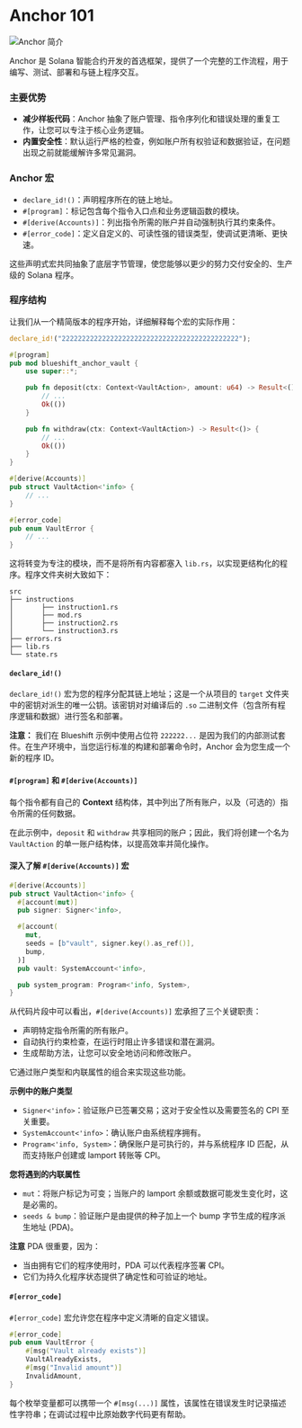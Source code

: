 
# Anchor 101

![Anchor 简介](/graphics/course-banners/introduction-to-anchor.png)

<ArticleSection name="什么是 Anchor" id="what-is-anchor" level="h2" />

Anchor 是 Solana 智能合约开发的首选框架，提供了一个完整的工作流程，用于编写、测试、部署和与链上程序交互。

### 主要优势

- **减少样板代码**：Anchor 抽象了账户管理、指令序列化和错误处理的重复工作，让您可以专注于核心业务逻辑。
- **内置安全性**：默认运行严格的检查，例如账户所有权验证和数据验证，在问题出现之前就能缓解许多常见漏洞。

### Anchor 宏

- `declare_id!()`：声明程序所在的链上地址。
- `#[program]`：标记包含每个指令入口点和业务逻辑函数的模块。
- `#[derive(Accounts)]`：列出指令所需的账户并自动强制执行其约束条件。
- `#[error_code]`：定义自定义的、可读性强的错误类型，使调试更清晰、更快速。

这些声明式宏共同抽象了底层字节管理，使您能够以更少的努力交付安全的、生产级的 Solana 程序。

### 程序结构

让我们从一个精简版本的程序开始，详细解释每个宏的实际作用：

```rust
declare_id!("22222222222222222222222222222222222222222222");

#[program]
pub mod blueshift_anchor_vault {
    use super::*;

    pub fn deposit(ctx: Context<VaultAction>, amount: u64) -> Result<()> {
        // ...
        Ok(())
    }

    pub fn withdraw(ctx: Context<VaultAction>) -> Result<()> {
        // ...
        Ok(())
    }
}

#[derive(Accounts)]
pub struct VaultAction<'info> {
    // ...
}

#[error_code]
pub enum VaultError {
    // ...
}
```

这将转变为专注的模块，而不是将所有内容都塞入 `lib.rs`，以实现更结构化的程序。程序文件夹树大致如下：

```
src
├── instructions
│       ├── instruction1.rs
│       ├── mod.rs
│       ├── instruction2.rs
│       └── instruction3.rs
├── errors.rs
├── lib.rs
└── state.rs
```

#### `declare_id!()`

`declare_id!()` 宏为您的程序分配其链上地址；这是一个从项目的 `target` 文件夹中的密钥对派生的唯一公钥。该密钥对对编译后的 `.so` 二进制文件（包含所有程序逻辑和数据）进行签名和部署。

**注意：** 我们在 Blueshift 示例中使用占位符 `222222...` 是因为我们的内部测试套件。在生产环境中，当您运行标准的构建和部署命令时，Anchor 会为您生成一个新的程序 ID。

#### `#[program]` 和 `#[derive(Accounts)]`

每个指令都有自己的 **Context** 结构体，其中列出了所有账户，以及（可选的）指令所需的任何数据。

在此示例中，`deposit` 和 `withdraw` 共享相同的账户；因此，我们将创建一个名为 `VaultAction` 的单一账户结构体，以提高效率并简化操作。

#### 深入了解 `#[derive(Accounts)]` 宏

```rust
#[derive(Accounts)]
pub struct VaultAction<'info> {
  #[account(mut)]
  pub signer: Signer<'info>,

  #[account(
    mut,
    seeds = [b"vault", signer.key().as_ref()],
    bump,
  )]
  pub vault: SystemAccount<'info>,

  pub system_program: Program<'info, System>,
}
```

从代码片段中可以看出，`#[derive(Accounts)]` 宏承担了三个关键职责：
- 声明特定指令所需的所有账户。
- 自动执行约束检查，在运行时阻止许多错误和潜在漏洞。
- 生成帮助方法，让您可以安全地访问和修改账户。

它通过账户类型和内联属性的组合来实现这些功能。

**示例中的账户类型**
- `Signer<'info>`：验证账户已签署交易；这对于安全性以及需要签名的 CPI 至关重要。
- `SystemAccount<'info>`：确认账户由系统程序拥有。
- `Program<'info, System>`：确保账户是可执行的，并与系统程序 ID 匹配，从而支持账户创建或 lamport 转账等 CPI。

**您将遇到的内联属性**
- `mut`：将账户标记为可变；当账户的 lamport 余额或数据可能发生变化时，这是必需的。
- `seeds & bump`：验证账户是由提供的种子加上一个 bump 字节生成的程序派生地址 (PDA)。

**注意** PDA 很重要，因为：
- 当由拥有它们的程序使用时，PDA 可以代表程序签署 CPI。
- 它们为持久化程序状态提供了确定性和可验证的地址。

#### `#[error_code]`

`#[error_code]` 宏允许您在程序中定义清晰的自定义错误。

```rust
#[error_code]
pub enum VaultError {
    #[msg("Vault already exists")]
    VaultAlreadyExists,
    #[msg("Invalid amount")]
    InvalidAmount,
}
```

每个枚举变量都可以携带一个 `#[msg(...)]` 属性，该属性在错误发生时记录描述性字符串；在调试过程中比原始数字代码更有帮助。

